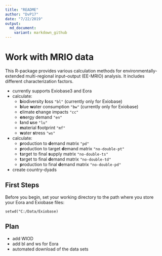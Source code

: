 ```yaml
---
title: "README"
author: "DvP17"
date: "7/22/2019"
output:
  md_document:
    variant: markdown_github
---
```



# Work with MRIO data

This R-package provides various calculation methods for environmentally-extended multi-regional input–output (EE-MRIO) analysis. It includes different characterization factors.

* currently supports Exiobase3 and Eora
* calculate:
  + **b**iodiversity **l**oss ``"bl"`` (currently only for Exiobase)
  + **b**lue **w**ater consumption ``"bw"`` (currently only for Exiobase)
  + **c**limate **c**hange impacts ``"cc"``
  + **en**ergy demand ``"en"``
  + **l**and **u**se ``"lu"``
  + **m**aterial **f**ootprint ``"mf"``
  + **w**ater **s**tress ``"ws"``
* calculate:
  + **p**roduction to **d**emand matrix ``"pd"``
  + **p**roduction to target **d**emand matrix ``"no-double-pt"``
  + **t**arget to final **s**upply matrix ``"no-double-ts"``
  + **t**arget to final **d**emand matrix ``"no-double-td"``
  + **p**roduction to final **d**emand matrix ``"no-double-pd"``
* create country-dyads


## First Steps

Before you begin, set your working directory to the path where you store your Eora and Exiobase files:

``setwd("C:/Data/Exiobase)``


## Plan

- add WIOD
- add bl and ws for Eora
- automated download of the data sets

